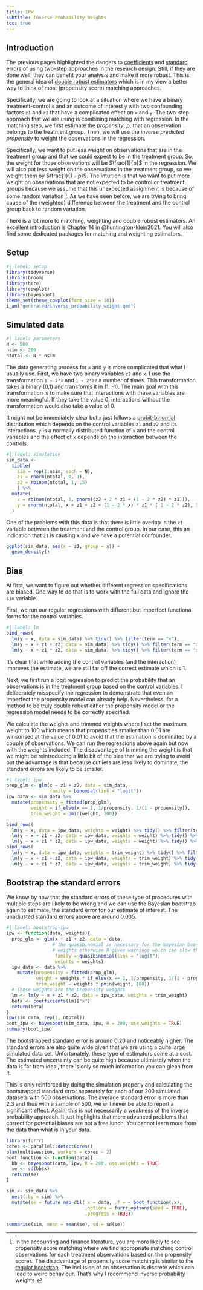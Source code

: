 ```yaml
---
title: IPW
subtitle: Inverse Probability Weights
toc: true
---
```


## Introduction

The previous pages highlighted the dangers to [coefficients](../generated/residual_dependent.qmd) and [standard errors](../generated/introduction.qmd) of using two-step approaches in the research design. Still, if they are done well, they can benefit your analysis and make it more robust. This is the general idea of [double robust estimators](https://theeffectbook.net/ch-Matching.html#combining-matching-and-regression) which is in my view a better way to think of most (propensity score) matching approaches.

Specifically, we are going to look at a situation where we have a binary treatment-control `x` and an outcome of interest `y` with two confounding factors `z1` and `z2` that have a complicated effect on `x` and `y`. The two-step approach that we are using is combining matching with regression. In the matching step, we first estimate the *propensity*, $p$, that an observation belongs to the treatment group. Then, we will use the *inverse predicted propensity* to weight the observations in the regression.

Specifically, we want to put less weight on observations that are in the treatment group and that we could expect to be in the treatment group. So, the weight for those observations will be $\frac{1}{p}$ in the regression. We will also put less weight on the observations in the treatment group, so we weight them by $\frac{1}{1 - p}$. The intuition is that we want to put more weight on observations that are not expected to be control or treatment groups because we assume that this unexpected assignment is because of some random variation [^propensity-matching]. As we have seen before, we are trying to bring cause of the (weighted) difference between the treatment and the control group back to random variation.

[^propensity-matching]: In the accounting and finance literature, you are more likely to see propensity score matching where we find appropriate matching control observations for each treatment observations based on the propensity scores. The disadvantage of propensity score matching is similar to the [regular bootstrap](../generated/introduction.qmd). The inclusion of an observation is discrete which can lead to weird behaviour. That's why I recommend inverse probability weights.

There is a lot more to matching, weighting and double robust estimators. An excellent introduction is Chapter 14 in @huntington-klein2021. You will also find some dedicated packages for matching and weighting estimators.

## Setup

```r
#| label: setup
library(tidyverse)
library(broom)
library(here)
library(cowplot)
library(bayesboot)
theme_set(theme_cowplot(font_size = 18))
i_am("generated/inverse_probability_weight.qmd")
```

## Simulated data

```r
#| label: parameters
N <- 500
nsim <- 200
ntotal <- N * nsim
```

The data generating process for `x` and `y` is more complicated that what I usually use. First, we have two binary variables `z2` and `x`. I use the transformation `1 - 2*x` and `1 - 2*z2` a number of times. This transformation takes a binary (0,1) and transforms it in (1, -1). The main goal with this transformation is to make sure that interactions with these variables are more meaningful. If they take the value 0, interactions without the transformation would also take a value of 0.

It might not be immediately clear but `x` just follows a [probit-binomial](../generalised/introduction.qmd) distribution which depends on the control variables `z1` and `z2` and its interactions. `y` is a normally distributed function of `x` and the control variables and the effect of `x` depends on the interaction between the controls.

```r
#| label: simulation
sim_data <-
  tibble(
    sim = rep(1:nsim, each = N),
    z1 = rnorm(ntotal, 0, 1),
    z2 = rbinom(ntotal, 1, .5)
    ) %>%
  mutate(
    x = rbinom(ntotal, 1, pnorm((z2 + 2 * z1 + (1 - 2 * z2) * z1))),
    y = rnorm(ntotal, x + z1 + z2 + (1 - 2 * x) * z1 * ( 1 - 2 * z2), 5)
  )
```

One of the problems with this data is that there is little overlap in the `z1` variable between the treatment and the control group. In our case, this an indication that `z1` is causing x and we have a potential confounder.

```r
ggplot(sim_data, aes(x = z1, group = x)) +
  geom_density()
```

## Bias

At first, we want to figure out whether different regression specifications are biased. One way to do that is to work with the full data and ignore the `sim` variable.

First, we run our regular regressions with different but imperfect functional forms for the control variables.

```r
#| label: lm
bind_rows(
  lm(y ~ x, data = sim_data) %>% tidy() %>% filter(term == "x"),
  lm(y ~ x + z1 + z2, data = sim_data) %>% tidy() %>% filter(term == "x"),
  lm(y ~ x + z1 * z2, data = sim_data) %>% tidy() %>% filter(term == "x"))
```

It's clear that while adding the control variables (and the interaction) improves the estimate, we are still far off the correct estimate which is 1.

Next, we first run a logit regression to predict the probability that an observations is in the treatment group based on the control variables. I deliberately misspecify the regression to demonstrate that even an imperfect the propensity model can already help. Nevertheless, for a method to be truly double robust either the propensity model or the regression model needs to be correctly specified.

We calculate the weights and trimmed weights where I set the maximum weight to 100 which means that propensities smaller than 0.01 are winsorised at the value of 0.01 to avoid that the estimation is dominated by a couple of observations. We can run the regressions above again but now with the weights included. The disadvantage of trimming the weight is that we might be reintroducing a little bit of the bias that we are trying to avoid but the advantage is that because outliers are less likely to dominate, the standard errors are likely to be smaller.

```r
#| label: ipw
prop_glm <- glm(x ~ z1 + z2, data = sim_data,
                family = binomial(link = "logit"))
ipw_data <- sim_data %>%
  mutate(propensity = fitted(prop_glm),
         weight = if_else(x == 1, 1/propensity, 1/(1 - propensity)),
         trim_weight = pmin(weight, 100))

bind_rows(
  lm(y ~ x, data = ipw_data, weights = weight) %>% tidy() %>% filter(term == "x"),
  lm(y ~ x + z1 + z2, data = ipw_data, weights = weight) %>% tidy() %>% filter(term == "x"),
  lm(y ~ x + z1 * z2, data = ipw_data, weights = weight) %>% tidy() %>% filter(term == "x"))
bind_rows(
  lm(y ~ x, data = ipw_data, weights = trim_weight) %>% tidy() %>% filter(term == "x"),
  lm(y ~ x + z1 + z2, data = ipw_data, weights = trim_weight) %>% tidy() %>% filter(term == "x"),
  lm(y ~ x + z1 * z2, data = ipw_data, weights = trim_weight) %>% tidy() %>% filter(term == "x"))
```

## Bootstrap the standard errors

We know by now that the standard errors of these type of procedures with multiple steps are likely to be wrong and we can use the Bayesian bootstrap again to estimate, the standard error for our estimate of interest. The unadjusted standard errors above are around 0.035.

```r
#| label: bootstrap-ipw
ipw <- function(data, weights){
  prop_glm <- glm(x ~ z1 + z2, data = data,
                 # the quasibinomial is necessary for the bayesian boostrap
                 # weights otherwise R gives warnings which can slow things down
                  family = quasibinomial(link = "logit"),
                  weights = weights)
  ipw_data <- data %>%
    mutate(propensity = fitted(prop_glm),
           weight = weights * if_else(x == 1, 1/propensity, 1/(1 - propensity)),
           trim_weight = weights * pmin(weight, 100))
  # These weights are the propensity weights
  lm <- lm(y ~ x + z1 * z2, data = ipw_data, weights = trim_weight)
  beta <- coefficients(lm)["x"]
  return(beta)
}
ipw(sim_data, rep(1, ntotal))
boot_ipw <- bayesboot(sim_data, ipw, R = 200, use.weights = TRUE)
summary(boot_ipw)
```

The bootstrapped standard error is around 0.20 and noticeably higher. The standard errors are also quite wide given that we are using a quite large simulated data set. Unfortunately, these type of estimators come at a cost. The estimated uncertainty can be quite high because ultimiately when the data is far from ideal, there is only so much information you can glean from it. 

This is only reinforced by doing the simulation properly and calculating the bootstrapped standard error separately for each of our 200 simulated datasets with 500 observations. The average standard error is more than 2.3 and thus with a sample of 500, we will never be able to report a significant effect. Again, this is not necessarily a weakness of the inverse probability approach. It just highlights that more advanced problems that correct for potential biases are not a free lunch. You cannot learn more from the data than what is in your data.

```r
library(furrr)
cores <- parallel::detectCores()
plan(multisession, workers = cores - 2)
boot_function <- function(data){
  bb <- bayesboot(data, ipw, R = 200, use.weights = TRUE)
  se <- sd(bb$x)
  return(se)
}

sim <- sim_data %>%
  nest(.by = sim) %>%
  mutate(se = future_map_dbl(.x = data, .f = ~ boot_function(.x),
                             .options = furrr_options(seed = TRUE),
                             .progress = TRUE))

summarise(sim, mean = mean(se), sd = sd(se))
```
